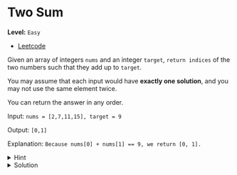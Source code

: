 # Two Sum 


**Level:** `Easy`


* [Leetcode](https://leetcode.com/problems/two-sum/description/)

Given an array of integers `nums` and an integer `target`, `return indices` of the two numbers such that they add up to `target`.

You may assume that each input would have **exactly one solution**, and you may not use the same element twice.

You can return the answer in any order.

Input: `nums = [2,7,11,15], target = 9`

Output: `[0,1]` 

Explanation:  `Because nums[0] + nums[1] == 9, we return [0, 1].`

<details>
    <summary>Hint</summary>

One way to approach this problem efficiently is by using a hash map (object in JavaScript). Iterate through the array, and for each element, calculate the difference between the target and the current element. Check if that difference exists in the hash map. If it does, you've found the two numbers that add up to the target. If not, store the current element in the hash map for future reference.

</details>

<details>
    <summary>Solution</summary>



```javascript
function twoSum(nums, target) {
  const numIndices = {};

  for (let i = 0; i < nums.length; i++) {
    const currentNum = nums[i];
    const complement = target - currentNum;

    if (numIndices.hasOwnProperty(complement)) {
      return [numIndices[complement], i];
    }

    numIndices[currentNum] = i;
  }

  return []; // No solution found
}

```

`Space complexity: O(n)` - The function uses a JavaScript object called numIndices to store numbers and their corresponding indices. In the worst case, this object can contain 'n' entries, where 'n' is the number of elements in the nums array. Therefore, the space complexity is O(n).

`Time complexity: O(n)` - The function uses a for loop that iterates through the nums array, and for each element, it performs constant-time operations (mostly dictionary lookups and arithmetic operations). Since the loop iterates 'n' times and each iteration takes constant time, the time complexity is O(n).

</details>
